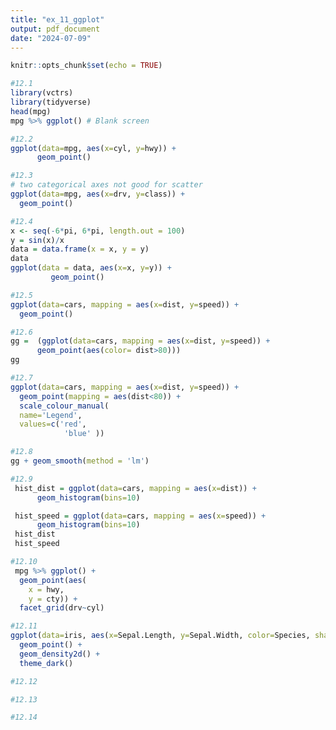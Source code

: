 ```yaml
---
title: "ex_11_ggplot"
output: pdf_document
date: "2024-07-09"
---
```


```r
knitr::opts_chunk$set(echo = TRUE)
```


```r
#12.1
library(vctrs)
library(tidyverse)
head(mpg)
mpg %>% ggplot() # Blank screen 
```

```r
#12.2
ggplot(data=mpg, aes(x=cyl, y=hwy)) +
      geom_point()
```

```r
#12.3
# two categorical axes not good for scatter 
ggplot(data=mpg, aes(x=drv, y=class)) +
  geom_point() 
```

```r
#12.4
x <- seq(-6*pi, 6*pi, length.out = 100)
y = sin(x)/x
data = data.frame(x = x, y = y)
data
ggplot(data = data, aes(x=x, y=y)) +
         geom_point()
```

```r
#12.5
ggplot(data=cars, mapping = aes(x=dist, y=speed)) +
  geom_point()
```

```r
#12.6
gg =  (ggplot(data=cars, mapping = aes(x=dist, y=speed)) +
      geom_point(aes(color= dist>80)))
gg
```


```r
#12.7
ggplot(data=cars, mapping = aes(x=dist, y=speed)) +
  geom_point(mapping = aes(dist<80)) +
  scale_colour_manual(
  name='Legend', 
  values=c('red', 
            'blue' ))
```

```r
#12.8
gg + geom_smooth(method = 'lm')

```

```r
#12.9
 hist_dist = ggplot(data=cars, mapping = aes(x=dist)) +
      geom_histogram(bins=10)

 hist_speed = ggplot(data=cars, mapping = aes(x=speed)) +
      geom_histogram(bins=10)
 hist_dist
 hist_speed

```

```r
#12.10
 mpg %>% ggplot() + 
  geom_point(aes(
    x = hwy,
    y = cty)) + 
  facet_grid(drv~cyl)
```

```r
#12.11
ggplot(data=iris, aes(x=Sepal.Length, y=Sepal.Width, color=Species, shape=Species)) + 
  geom_point() +
  geom_density2d() + 
  theme_dark()
```

```r
#12.12
```

```r
#12.13
```

```r
#12.14
```